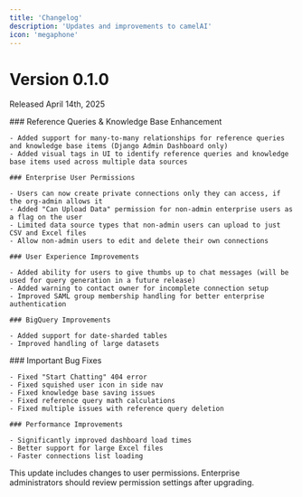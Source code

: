 ```yaml
---
title: 'Changelog'
description: 'Updates and improvements to camelAI'
icon: 'megaphone'
---
```


# Version 0.1.0 
Released April 14th, 2025

<Tabs>
  <Tab title="Key Features">
    ### Reference Queries & Knowledge Base Enhancement
    
    - Added support for many-to-many relationships for reference queries and knowledge base items (Django Admin Dashboard only)
    - Added visual tags in UI to identify reference queries and knowledge base items used across multiple data sources
    
    ### Enterprise User Permissions
    
    - Users can now create private connections only they can access, if the org-admin allows it
    - Added "Can Upload Data" permission for non-admin enterprise users as a flag on the user
    - Limited data source types that non-admin users can upload to just CSV and Excel files
    - Allow non-admin users to edit and delete their own connections
    
    ### User Experience Improvements
    
    - Added ability for users to give thumbs up to chat messages (will be used for query generation in a future release)
    - Added warning to contact owner for incomplete connection setup
    - Improved SAML group membership handling for better enterprise authentication
    
    ### BigQuery Improvements
    
    - Added support for date-sharded tables
    - Improved handling of large datasets
  </Tab>
  
  <Tab title="Bug Fixes & Performance">
    ### Important Bug Fixes
    
    - Fixed "Start Chatting" 404 error
    - Fixed squished user icon in side nav
    - Fixed knowledge base saving issues
    - Fixed reference query math calculations
    - Fixed multiple issues with reference query deletion
    
    ### Performance Improvements
    
    - Significantly improved dashboard load times
    - Better support for large Excel files
    - Faster connections list loading
  </Tab>
</Tabs>

<Warning>
  This update includes changes to user permissions. Enterprise administrators should review permission settings after upgrading.
</Warning>